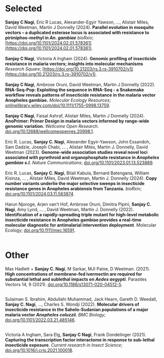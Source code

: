 # <strong>Selected</strong>
**Sanjay C Nagi**, Eric R Lucas, Alexander-Egyir Yawson, ..., Alistair Miles, David Weetman, Martin J Donnelly (2024). <strong>Parallel evolution in mosquito vectors – a duplicated esterase locus is associated with resistance to pirimiphos-methyl in *An. gambiae*</strong> *bioRxiv*;  [https://doi.org/10.1101/2024.02.01.578361](https://doi.org/10.1101/2024.02.01.578361).
<br></br>
**Sanjay C Nagi**, Victoria A Ingham (2024). <strong>Genomic profiling of insecticide resistance in malaria vectors; insights into molecular mechanisms</strong> *Research Square*;  [https://doi.org/10.21203/rs.3.rs-3910702/v1](https://doi.org/10.21203/rs.3.rs-3910702/v1).
<br></br>
**Sanjay C Nagi**, Ambrose Oruni, David Weetman, Martin J Donnelly (2022). <strong>RNA-Seq-Pop: Exploiting the sequence in RNA-Seq - a Snakemake workflow reveals patterns of insecticide resistance in the malaria vector Anopheles gambiae.</strong> *Molecular Ecology Resources*;  [onlinelibrary.wiley.com/doi/10.1111/1755-0998.13759](https://onlinelibrary.wiley.com/doi/10.1111/1755-0998.13759).
<br></br>
**Sanjay C Nagi**, Faisal Ashraf, Alistair Miles, Martin J Donnelly (2024). <strong>AnoPrimer: Primer Design in malaria vectors informed by range-wide genomic variation.</strong> *Wellcome Open Research*.  [doi.org/10.12688/wellcomeopenres.20998.1](https://doi.org/10.12688/wellcomeopenres.20998.1).
<br></br>
Eric R. Lucas, **Sanjay C. Nagi**, Alexander Egyir-Yawson, John Essandoh, Sam Dadzie, Joseph Chabi, ... , Alistair Miles, Martin J. Donnelly, David Weetman (2023). <strong>Genome-wide association studies reveal novel loci associated with pyrethroid and organophosphate resistance in *Anopheles gambiae s.l.*</strong> *Nature Communications*;  [doi.org/10.1101/2023.01.13.523889](https://doi.org/10.1101/2023.01.13.523889).
<br></br>
Eric R. Lucas, **Sanjay C. Nagi**, Bilali Kabula, Bernard Batengana, William Kisinza, ... , Alistair Miles, David Weetman, Martin J. Donnelly (2024). <strong>Copy number variants underlie the major selective sweeps in insecticide resistance genes in Anopheles arabiensis from Tanzania.</strong> *bioRxiv*; [doi.org/10.1101/2024.03.11.583874](https://doi.org/10.1101/2024.03.11.583874)
<br><br>
Harun Njoroge, Arjen van't Hof, Ambrose Oruni, Dimitra Pipini, **Sanjay C. Nagi**, Amy Lynd, ... , David Weetman, Martin J. Donnelly (2022). <strong>Identification of a rapidly-spreading triple mutant for high-level metabolic insecticide resistance in Anopheles gambiae provides a real-time molecular diagnostic for antimalarial intervention deployment</strong>. Molecular Ecology;  [doi.org/10.1111/mec.16591](https://doi.org/10.1111/mec.16591).
<br></br>

# <strong>Other</strong>    
  
Max Hadlett + **Sanjay C. Nagi**,  M Sarkar, MJI Paine, D Weetman. (2021). **High concentrations of membrane-fed ivermectin are required for substantial lethal and sublethal impacts on *Aedes aegypti***. Parasites Vectors 14, 9 (2021). [doi.org/10.1186/s13071-020-04512-5](https://doi.org/10.1186/s13071-020-04512-5).
<br></br>

Sulaiman S. Ibrahim, Abdullahi Muhammad, Jack Hearn, Gareth D. Weedall, **Sanjay C. Nagi**, ..., Charles S. Wondji (2022). **Molecular drivers of insecticide resistance in the Sahelo-Sudanian populations of a major malaria vector *Anopheles coluzzii***. *BMC Biology*;  [doi.org/10.1101/2022.03.21.485146](https://doi.org/10.1101/2022.03.21.485146).
<br></br>

Victoria A Ingham, Sara Elg, **Sanjay C Nagi**, Frank Dondelinger (2021). **Capturing the transcription factor interactome in response to sub-lethal insecticide exposure**. *Current research in Insect Science*;  [doi.org/10.1016/j.cris.2021.100018](https://doi.org/10.1016/j.cris.2021.100018).
